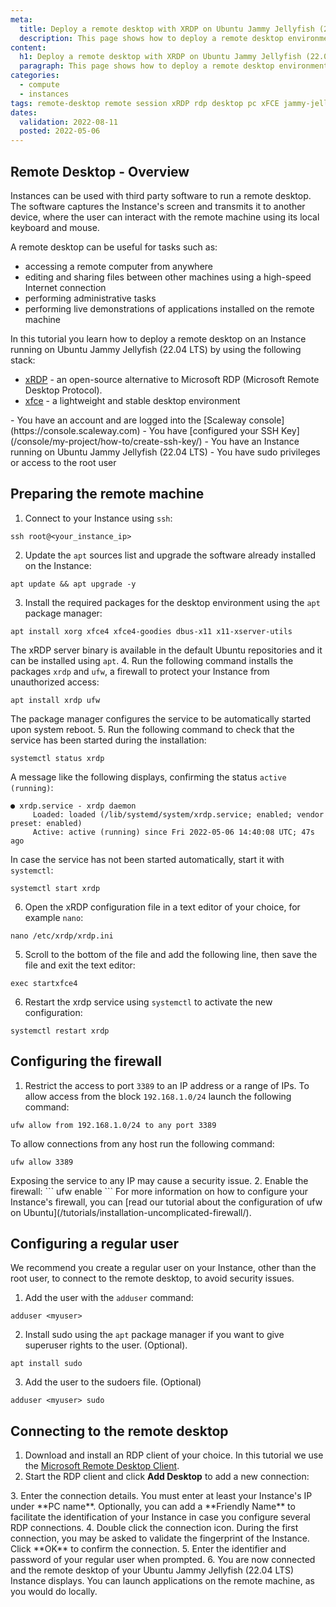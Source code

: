 ```yaml
---
meta:
  title: Deploy a remote desktop with XRDP on Ubuntu Jammy Jellyfish (22.04 LTS)
  description: This page shows how to deploy a remote desktop environment with xfce and xrdp on Jammy Jellyfish (22.04 LTS)
content:
  h1: Deploy a remote desktop with XRDP on Ubuntu Jammy Jellyfish (22.04 LTS)
  paragraph: This page shows how to deploy a remote desktop environment with xfce and xrdp on Jammy Jellyfish (22.04 LTS)
categories:
  - compute
  - instances
tags: remote-desktop remote session xRDP rdp desktop pc xFCE jammy-jellyfish
dates:
  validation: 2022-08-11
  posted: 2022-05-06
---
```


## Remote Desktop - Overview

Instances can be used with third party software to run a remote desktop. The software captures the Instance's screen and transmits it to another device, where the user can interact with the remote machine using its local keyboard and mouse. 

A remote desktop can be useful for tasks such as:
* accessing a remote computer from anywhere 
* editing and sharing files between other machines using a high-speed Internet connection
* performing administrative tasks
* performing live demonstrations of applications installed on the remote machine

In this tutorial you learn how to deploy a remote desktop on an Instance running on Ubuntu Jammy Jellyfish (22.04 LTS) by using the following stack: 
* [xRDP](http://xrdp.org/) - an open-source alternative to Microsoft RDP (Microsoft Remote Desktop Protocol).
* [xfce](https://xfce.org/) - a lightweight and stable desktop environment 


<Message type="requirement">
- You have an account and are logged into the [Scaleway console](https://console.scaleway.com)
- You have [configured your SSH Key](/console/my-project/how-to/create-ssh-key/)
- You have an Instance running on Ubuntu Jammy Jellyfish (22.04 LTS)
- You have sudo privileges or access to the root user
</Message>

## Preparing the remote machine

1. Connect to your Instance using `ssh`:
  ```
  ssh root@<your_instance_ip>
  ```
2. Update the `apt` sources list and upgrade the software already installed on the Instance:
  ```
  apt update && apt upgrade -y
  ```
3. Install the required packages for the desktop environment using the `apt` package manager:
  ```
  apt install xorg xfce4 xfce4-goodies dbus-x11 x11-xserver-utils
  ```

The xRDP server binary is available in the default Ubuntu repositories and it can be installed using `apt`.
4. Run the following command installs the packages `xrdp` and `ufw`, a firewall to protect your Instance from unauthorized access:
  ```
  apt install xrdp ufw
  ```

The package manager configures the service to be automatically started upon system reboot.
5. Run the following command to check that the service has been started during the installation:
  ```
  systemctl status xrdp
  ```

  A message like the following displays, confirming the status `active (running)`:

  ```
  ● xrdp.service - xrdp daemon
       Loaded: loaded (/lib/systemd/system/xrdp.service; enabled; vendor preset: enabled)
       Active: active (running) since Fri 2022-05-06 14:40:08 UTC; 47s ago
  ```

  In case the service has not been started automatically, start it with `systemctl`:

  ```
  systemctl start xrdp
  ```
6. Open the xRDP configuration file in a text editor of your choice, for example `nano`:
  ```
  nano /etc/xrdp/xrdp.ini
  ```
5. Scroll to the bottom of the file and add the following line, then save the file and exit the text editor:
  ```
  exec startxfce4
  ```
6. Restart the xrdp service using `systemctl` to activate the new configuration:
  ```
  systemctl restart xrdp
  ```

## Configuring the firewall

1. Restrict the access to port `3389` to an IP address or a range of IPs. To allow access from the block `192.168.1.0/24` launch the following command:
  ```
  ufw allow from 192.168.1.0/24 to any port 3389
  ```

  To allow connections from any host run the following command:

  ```
  ufw allow 3389
  ```
  <Message type="important">
  Exposing the service to any IP may cause a security issue.

  </Message>
2. Enable the firewall:
  ```
  ufw enable
  ```

  <Message type="tip">
  For more information on how to configure your Instance's firewall, you can [read our tutorial about the configuration of ufw on Ubuntu](/tutorials/installation-uncomplicated-firewall/).

  </Message>

## Configuring a regular user

We recommend you create a regular user on your Instance, other than the root user, to connect to the remote desktop, to avoid security issues.

1. Add the user with the `adduser` command:
  ```
  adduser <myuser>
  ```
2. Install sudo using the `apt` package manager if you want to give superuser rights to the user. (Optional).
  ```
  apt install sudo
  ```
3. Add the user to the sudoers file. (Optional)
  ```
  adduser <myuser> sudo
  ```

## Connecting to the remote desktop

1. Download and install an RDP client of your choice. In this tutorial we use the [Microsoft Remote Desktop Client](https://docs.microsoft.com/en-us/windows-server/remote/remote-desktop-services/clients/remote-desktop-clients).
2. Start the RDP client and click **Add Desktop** to add a new connection:
  <Lightbox src="scaleway-rdp_01.webp" alt="" />
3. Enter the connection details. You must enter at least your Instance's IP under **PC name**. Optionally, you can add a **Friendly Name** to facilitate the identification of your Instance in case you configure several RDP connections.
  <Lightbox src="scaleway-rdp_02.webp" alt="" />
4. Double click the connection icon. During the first connection, you may be asked to validate the fingerprint of the Instance. Click **OK** to confirm the connection.
5. Enter the identifier and password of your regular user when prompted.
6. You are now connected and the remote desktop of your Ubuntu Jammy Jellyfish (22.04 LTS) Instance displays. You can launch applications on the remote machine, as you would do locally.
  <Lightbox src="scaleway-rdp_03.webp" alt="" />
